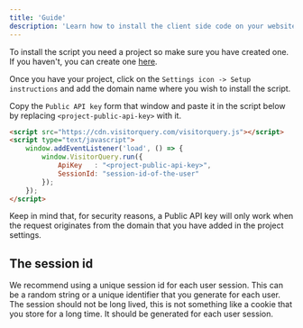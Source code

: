 ```yaml
---
title: 'Guide'
description: 'Learn how to install the client side code on your website'
---
```


To install the script you need a project so make sure you have created one. 
If you haven't, you can create one [here](https://visitorquery.com/dashboard/projects).

Once you have your project, click on the `Settings icon -> Setup instructions` and add the domain name where you wish to install the script.

Copy the `Public API key` form that window and paste it in the script below by replacing `<project-public-api-key>` with it.

```html
<script src="https://cdn.visitorquery.com/visitorquery.js"></script>
<script type="text/javascript">
	window.addEventListener('load', () => {
		window.VisitorQuery.run({
			ApiKey   : "<project-public-api-key>",
			SessionId: "session-id-of-the-user"
		});
	});
</script>
```

Keep in mind that, for security reasons, a Public API key will only work when the request originates from the domain that you have added in the project settings.

## The session id

We recommend using a unique session id for each user session. This can be a random string or a unique identifier that you generate for each user.
The session should not be long lived, this is not something like a cookie that you store for a long time. It should be generated for each user session.